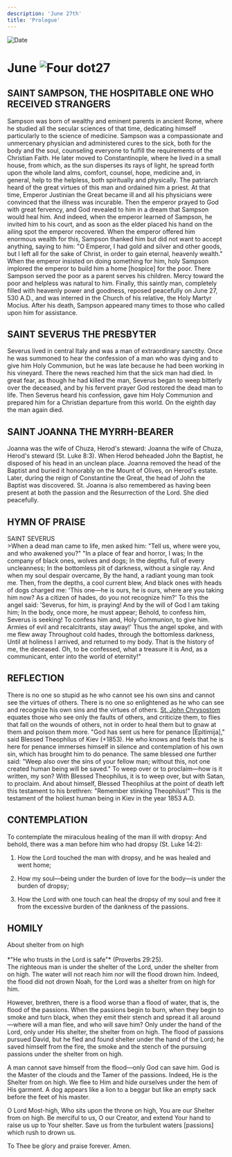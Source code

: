 ```yaml
---
description: 'June 27th'
title: 'Prologue'
---
```


<RunningHead />
<Image src="/title-imprint.png" height={68} width={50} alt="Date" className="title-imprint"/>

# <div id="date">June <Image className="four-dot" src="/four-dot.png" height={15} width={15} alt="Four dot" />27</div>


## SAINT SAMPSON, THE HOSPITABLE ONE WHO RECEIVED STRANGERS

Sampson was born of wealthy and eminent parents in ancient Rome, where he studied all the secular sciences of that time, dedicating himself particularly to the science of medicine. Sampson was a compassionate and unmercenary physician and administered cures to the sick, both for the body and the soul, counseling everyone to fulfill the requirements of the Christian Faith. He later moved to Constantinople, where he lived in a small house, from which, as the sun disperses its rays of light, he spread forth upon the whole land alms, comfort, counsel, hope, medicine and, in general, help to the helpless, both spiritually and physically. The patriarch heard of the great virtues of this man and ordained him a priest. At that time, Emperor Justinian the Great became ill and all his physicians were convinced that the illness was incurable. Then the emperor prayed to God with great fervency, and God revealed to him in a dream that Sampson would heal him. And indeed, when the emperor learned of Sampson, he invited him to his court, and as soon as the elder placed his hand on the ailing spot the emperor recovered. When the emperor offered him enormous wealth for this, Sampson thanked him but did not want to accept anything, saying to him: "O Emperor, I had gold and silver and other goods, but I left all for the sake of Christ, in order to gain eternal, heavenly wealth." When the emperor insisted on doing something for him, holy Sampson implored the emperor to build him a home [hospice] for the poor. There Sampson served the poor as a parent serves his children. Mercy toward the poor and helpless was natural to him. Finally, this saintly man, completely filled with heavenly power and goodness, reposed peacefully on June 27, 530 A.D., and was interred in the Church of his relative, the Holy Martyr Mocius. After his death, Sampson appeared many times to those who called upon him for assistance.

## SAINT SEVERUS THE PRESBYTER

Severus lived in central Italy and was a man of extraordinary sanctity. Once he was summoned to hear the confession of a man who was dying and to give him Holy Communion, but he was late because he had been working in his vineyard. There the news reached him that the sick man had died. In great fear, as though he had killed the man, Severus began to weep bitterly over the deceased, and by his fervent prayer God restored the dead man to life. Then Severus heard his confession, gave him Holy Communion and prepared him for a Christian departure from this world. On the eighth day the man again died.

## SAINT JOANNA THE MYRRH-BEARER

Joanna was the wife of Chuza, Herod's steward: Joanna the wife of Chuza, Herod's steward (St. Luke 8:3). When Herod beheaded John the Baptist, he disposed of his head in an unclean place. Joanna removed the head of the Baptist and buried it honorably on the Mount of Olives, on Herod's estate. Later, during the reign of Constantine the Great, the head of John the Baptist was discovered. St. Joanna is also remembered as having been present at both the passion and the Resurrection of the Lord. She died peacefully.


## HYMN OF PRAISE
<div style={{textAlign:'center', color:'crimson', fontWeight:'bold'}}>
SAINT SEVERUS
</div>
>When a dead man came to life, men asked him:  
"Tell us, where were you, and who awakened you?"  
"In a place of fear and horror, I was;  
In the company of black ones, wolves and dogs;  
In the depths, full of every uncleanness;  
In the bottomless pit of darkness, without a single ray.  
And when my soul despair overcame,  
By the hand, a radiant young man took me.  
Then, from the depths, a cool current blew,  
And black ones with heads of dogs charged me:  
'This one—he is ours, he is ours, where are you taking him now?  
As a citizen of hades, do you not recognize him?'  
To this the angel said: 'Severus, for him, is praying!  
And by the will of God I am taking him;  
In the body, once more, he must appear;  
Behold, to confess him, Severus is seeking!  
To confess him and, Holy Communion, to give him.  
Armies of evil and recalcitrants, stay away!'  
Thus the angel spoke, and with me flew away  
Throughout cold hades, through the bottomless darkness,  
Until at holiness I arrived, and returned to my body.  
That is the history of me, the deceased.  
Oh, to be confessed, what a treasure it is  
And, as a communicant, enter into the world of eternity!"  

## REFLECTION

There is no one so stupid as he who cannot see his own sins and cannot see the virtues of others. There is no one so enlightened as he who can see and recognize his own sins and the virtues of others. [St. John Chrysostom](/november/13th) equates those who see only the faults of others, and criticize them, to flies that fall on the wounds of others, not in order to heal them but to gnaw at them and poison them more. "God has sent us here for penance [Epitimija]," said Blessed Theophilus of Kiev (+1853). He who knows and feels that he is here for penance immerses himself in silence and contemplation of his own sin, which has brought him to do penance. The same blessed one further said: "Weep also over the sins of your fellow man; without this, not one created human being will be saved." To weep over or to proclaim—how is it written, my son? With Blessed Theophilus, it is to weep over, but with Satan, to proclaim. And about himself, Blessed Theophilus at the point of death left this testament to his brethren: "Remember stinking Theophilus!" This is the testament of the holiest human being in Kiev in the year 1853 A.D.

## CONTEMPLATION

To contemplate the miraculous healing of the man ill with dropsy: And behold, there was a man before him who had dropsy (St. Luke 14:2):

1. How the Lord touched the man with dropsy, and he was healed and went home;

2. How my soul—being under the burden of love for the body—is under the burden of dropsy;

3. How the Lord with one touch can heal the dropsy of my soul and free it from the excessive burden of the dankness of the passions.


## HOMILY
<div style={{textAlign:'center', color:'crimson', fontWeight:'bold'}}>
About shelter from on high
</div>
<br />
<div style={{textAlign:'right'}}>
*"He who trusts in the Lord is safe"* (Proverbs 29:25).
</div>
The righteous man is under the shelter of the Lord, under the shelter from on high. The water will not reach him nor will the flood drown him. Indeed, the flood did not drown Noah, for the Lord was a shelter from on high for him.

However, brethren, there is a flood worse than a flood of water, that is, the flood of the passions. When the passions begin to burn, when they begin to smoke and turn black, when they emit their stench and spread it all around—where will a man flee, and who will save him? Only under the hand of the Lord, only under His shelter, the shelter from on high. The flood of passions pursued David, but he fled and found shelter under the hand of the Lord; he saved himself from the fire, the smoke and the stench of the pursuing passions under the shelter from on high.

A man cannot save himself from the flood—only God can save him. God is the Master of the clouds and the Tamer of the passions. Indeed, He is the Shelter from on high. We flee to Him and hide ourselves under the hem of His garment. A dog appears like a lion to a beggar but like an empty sack before the feet of his master.

O Lord Most-high, Who sits upon the throne on high, You are our Shelter from on high. Be merciful to us, O our Creator, and extend Your hand to raise us up to Your shelter. Save us from the turbulent waters [passions] which rush to drown us.

To Thee be glory and praise forever. Amen.